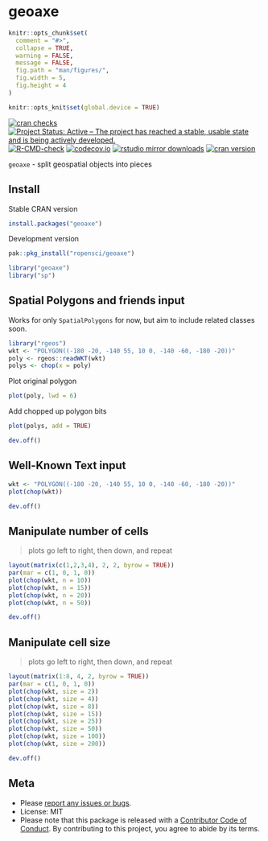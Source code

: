 geoaxe
======

```r
knitr::opts_chunk$set(
  comment = "#>",
  collapse = TRUE,
  warning = FALSE,
  message = FALSE,
  fig.path = "man/figures/",
  fig.width = 5,
  fig.height = 4
)

knitr::opts_knit$set(global.device = TRUE)
```

[![cran checks](https://cranchecks.info/badges/worst/geoaxe)](https://cranchecks.info/pkgs/geoaxe)
[![Project Status: Active – The project has reached a stable, usable state and is being actively developed.](http://www.repostatus.org/badges/latest/active.svg)](http://www.repostatus.org/#active)
[![R-CMD-check](https://github.com/ropensci/geoaxe/workflows/R-CMD-check/badge.svg)](https://github.com/ropensci/geoaxe/actions?query=workflow%3AR-CMD-check)
[![codecov.io](https://codecov.io/github/ropensci/geoaxe/coverage.svg?branch=master)](https://codecov.io/github/ropensci/geoaxe?branch=master)
[![rstudio mirror downloads](http://cranlogs.r-pkg.org/badges/geoaxe)](https://github.com/r-hub/cranlogs.app)
[![cran version](http://www.r-pkg.org/badges/version/geoaxe)](http://cran.rstudio.com/web/packages/geoaxe)

`geoaxe` - split geospatial objects into pieces

## Install

Stable CRAN version

```r
install.packages("geoaxe")
```

Development version

```r
pak::pkg_install("ropensci/geoaxe")
```

```r
library("geoaxe")
library("sp")
```

## Spatial Polygons and friends input

Works for only `SpatialPolygons` for now, but aim to include related classes soon.

```r
library("rgeos")
wkt <- "POLYGON((-180 -20, -140 55, 10 0, -140 -60, -180 -20))"
poly <- rgeos::readWKT(wkt)
polys <- chop(x = poly)
```

Plot original polygon

```r
plot(poly, lwd = 6)
```

Add chopped up polygon bits

```r
plot(polys, add = TRUE)
```

```r
dev.off()
```

## Well-Known Text input

```r
wkt <- "POLYGON((-180 -20, -140 55, 10 0, -140 -60, -180 -20))"
plot(chop(wkt))
```

```r
dev.off()
```

## Manipulate number of cells

> plots go left to right, then down, and repeat

```r
layout(matrix(c(1,2,3,4), 2, 2, byrow = TRUE))
par(mar = c(1, 0, 1, 0))
plot(chop(wkt, n = 10))
plot(chop(wkt, n = 15))
plot(chop(wkt, n = 20))
plot(chop(wkt, n = 50))
```

```r
dev.off()
```

## Manipulate cell size

> plots go left to right, then down, and repeat

```r
layout(matrix(1:8, 4, 2, byrow = TRUE))
par(mar = c(1, 0, 1, 0))
plot(chop(wkt, size = 2))
plot(chop(wkt, size = 4))
plot(chop(wkt, size = 8))
plot(chop(wkt, size = 15))
plot(chop(wkt, size = 25))
plot(chop(wkt, size = 50))
plot(chop(wkt, size = 100))
plot(chop(wkt, size = 200))
```

```r
dev.off()
```

## Meta

* Please [report any issues or bugs](https://github.com/ropensci/geoaxe/issues).
* License: MIT
* Please note that this package is released with a [Contributor Code of Conduct](https://ropensci.org/code-of-conduct/). By contributing to this project, you agree to abide by its terms.
